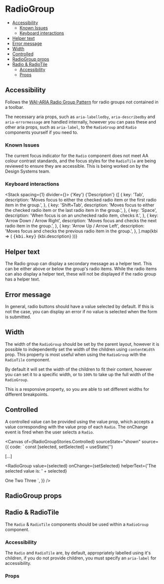 
<Meta of={RadioGroupStories} />

# RadioGroup

<Description of={RadioGroupStories} />

- [Accessibility](#accessibility)
  - [Known Issues](#known-issues)
  - [Keyboard interactions](#keyboard-interactions)
- [Helper text](#helper-text)
- [Error message](#error-message)
- [Width](#width)
- [Controlled](#controlled)
- [RadioGroup props](#radiogroup-props)
- [Radio & RadioTile](#radio-&-radiotile)
  - [Accessibility](#accessibility)
  - [Props](#props)

<Canvas of={RadioGroupStories.Workshop} sourceState="shown" />

## Accessibility

Follows the [WAI-ARIA Radio Group Pattern](https://www.w3.org/WAI/ARIA/apg/patterns/radio/) for radio groups not contained in a toolbar.

The necessary aria props, such as `aria-labelledby`, `aria-describedby` and
`aria-errormessage` are handled internally, however you can pass these and
other aria props, such as `aria-label`, to the `RadioGroup` and `Radio`
components yourself if you need to.

### Known Issues

The current focus indicator for the `Radio` component does not meet AA colour
contrast standards, and the focus styles for the `RadioTile` are being reviewed
to ensure they are accessible. This is being worked on by the Design Systems team.

### Keyboard interactions

<Stack spacing={1} divider={<Divider />}>
  <Box display="flex" alignItems="baseline">
    <Box width={300}>
      <Text component="span" variant="legalNote">
        {'Key'}
      </Text>
    </Box>
    <Text component="span" variant="legalNote">
      {'Description'}
    </Text>
  </Box>
  {[
    {
      key: 'Tab',
      description:
        'Moves focus to either the checked radio item or the first radio item in the group.',
    },
    {
      key: 'Shift+Tab',
      description:
        'Moves focus to either the checked radio item or the last radio item in the group.',
    },
    {
      key: 'Space',
      description: 'When focus is on an unchecked radio item, checks it.',
    },
    {
      key: 'Arrow Down / Arrow Right',
      description: 'Moves focus and checks the next radio item in the group.',
    },
    {
      key: 'Arrow Up / Arrow Left',
      description: 'Moves focus and checks the previous radio item in the group.',
    },
  ].map(kbi => (
    <Box display="flex" alignItems="baseline">
      <Box width={300}>
        <kbd>{kbi.key}</kbd>
      </Box>
      <Text component="span" variant="body">
        {kbi.description}
      </Text>
    </Box>
  ))}
</Stack>

## Helper text

The Radio group can display a secondary message as a helper text. This can be
either above or below the group's radio items. While the radio items can also
display a helper text, these will not be displayed if the radio group has a
helper text.

<Canvas of={RadioGroupStories.WithRadioHelperText} />

## Error message

In general, radio buttons should have a value selected by default. If this is
not the case, you can display an error if no value is selected when the form is
submitted.

<Canvas of={RadioGroupStories.ShowingError} sourceState="none" />

## Width

The width of the `RadioGroup` should be set by the parent layout, however it is
possible to independently set the width of the children using `contentWidth`
prop. This property is most useful when using the `RadioGroup` with the
`RadioTile` component.

By default it will set the width of the children to fit their content, however
you can set it to a specific width, or to `100%` to take up the full width of
the `RadioGroup`.

This is a responsive property, so you are able to set different widths for
different breakpoints.

## Controlled

A controlled value can be provided using the value prop, which accepts a value
corresponding with the value prop of each `Radio`. The onChange event is fired
when the user selects a `Radio`.

<Canvas of={RadioGroupStories.Controlled} sourceState="shown"
source={{
code: `
const [selected, setSelected] = useState('')

[...]

<RadioGroup
  value={selected}
  onChange={setSelected}
  helperText={'The selected value is: ' + selected}
>
  <Radio value="1">One</Radio>
  <Radio value="2">Two</Radio>
  <Radio value="3">Three</Radio>
</RadioGroup>
`, }} />

## RadioGroup props

## Radio & RadioTile

The `Radio` & `RadioTile` components should be used within a `RadioGroup` component.

### Accessibility

The `Radio` and `RadioTile` are, by default, appropriately labelled using it's
children, if you do not provide children, you must specify an `aria-label` for
accessibility.

### Props

<ArgTypes of={RadioStories} />

